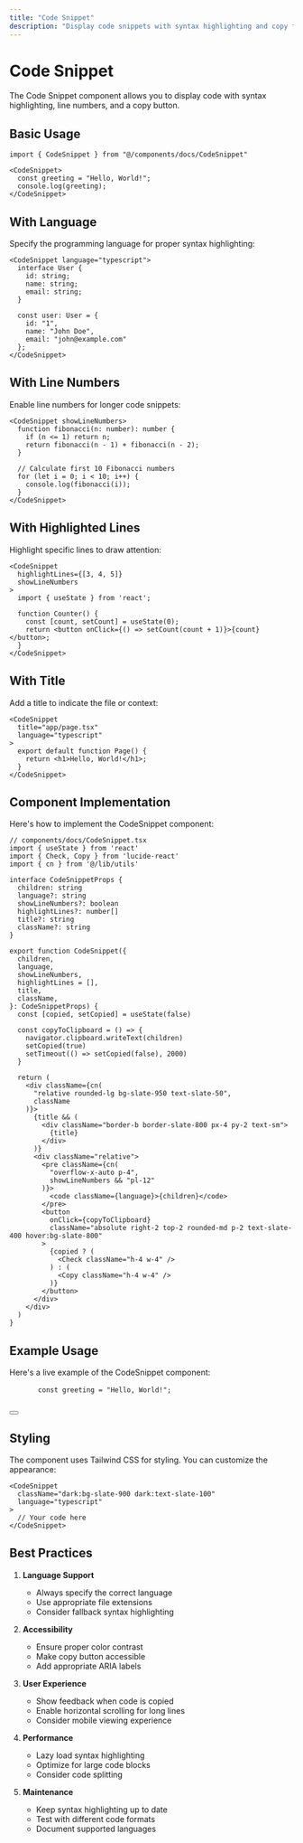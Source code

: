 ```yaml
---
title: "Code Snippet"
description: "Display code snippets with syntax highlighting and copy functionality."
---
```



# Code Snippet

The Code Snippet component allows you to display code with syntax highlighting, line numbers, and a copy button.

## Basic Usage

```tsx
import { CodeSnippet } from "@/components/docs/CodeSnippet"

<CodeSnippet>
  const greeting = "Hello, World!";
  console.log(greeting);
</CodeSnippet>
```

## With Language

Specify the programming language for proper syntax highlighting:

```tsx
<CodeSnippet language="typescript">
  interface User {
    id: string;
    name: string;
    email: string;
  }

  const user: User = {
    id: "1",
    name: "John Doe",
    email: "john@example.com"
  };
</CodeSnippet>
```

## With Line Numbers

Enable line numbers for longer code snippets:

```tsx
<CodeSnippet showLineNumbers>
  function fibonacci(n: number): number {
    if (n <= 1) return n;
    return fibonacci(n - 1) + fibonacci(n - 2);
  }

  // Calculate first 10 Fibonacci numbers
  for (let i = 0; i < 10; i++) {
    console.log(fibonacci(i));
  }
</CodeSnippet>
```

## With Highlighted Lines

Highlight specific lines to draw attention:

```tsx
<CodeSnippet 
  highlightLines={[3, 4, 5]}
  showLineNumbers
>
  import { useState } from 'react';

  function Counter() {
    const [count, setCount] = useState(0);
    return <button onClick={() => setCount(count + 1)}>{count}</button>;
  }
</CodeSnippet>
```

## With Title

Add a title to indicate the file or context:

```tsx
<CodeSnippet 
  title="app/page.tsx"
  language="typescript"
>
  export default function Page() {
    return <h1>Hello, World!</h1>;
  }
</CodeSnippet>
```

## Component Implementation

Here's how to implement the CodeSnippet component:

```tsx
// components/docs/CodeSnippet.tsx
import { useState } from 'react'
import { Check, Copy } from 'lucide-react'
import { cn } from '@/lib/utils'

interface CodeSnippetProps {
  children: string
  language?: string
  showLineNumbers?: boolean
  highlightLines?: number[]
  title?: string
  className?: string
}

export function CodeSnippet({
  children,
  language,
  showLineNumbers,
  highlightLines = [],
  title,
  className,
}: CodeSnippetProps) {
  const [copied, setCopied] = useState(false)

  const copyToClipboard = () => {
    navigator.clipboard.writeText(children)
    setCopied(true)
    setTimeout(() => setCopied(false), 2000)
  }

  return (
    <div className={cn(
      "relative rounded-lg bg-slate-950 text-slate-50",
      className
    )}>
      {title && (
        <div className="border-b border-slate-800 px-4 py-2 text-sm">
          {title}
        </div>
      )}
      <div className="relative">
        <pre className={cn(
          "overflow-x-auto p-4",
          showLineNumbers && "pl-12"
        )}>
          <code className={language}>{children}</code>
        </pre>
        <button
          onClick={copyToClipboard}
          className="absolute right-2 top-2 rounded-md p-2 text-slate-400 hover:bg-slate-800"
        >
          {copied ? (
            <Check className="h-4 w-4" />
          ) : (
            <Copy className="h-4 w-4" />
          )}
        </button>
      </div>
    </div>
  )
}
```

## Example Usage

Here's a live example of the CodeSnippet component:

<div className="rounded-lg border">
  <div className="relative">
    <pre className="overflow-x-auto p-4 bg-slate-950 text-slate-50">
      <code>const greeting = "Hello, World!";</code>
    </pre>
    <Button 
      variant="ghost" 
      size="icon" 
      className="absolute right-2 top-2 text-slate-400 hover:bg-slate-800 hover:text-slate-100"
    >
      <Copy className="h-4 w-4" />
    </Button>
  </div>
</div>

## Styling

The component uses Tailwind CSS for styling. You can customize the appearance:

```tsx
<CodeSnippet 
  className="dark:bg-slate-900 dark:text-slate-100"
  language="typescript"
>
  // Your code here
</CodeSnippet>
```

## Best Practices

1. **Language Support**
   - Always specify the correct language
   - Use appropriate file extensions
   - Consider fallback syntax highlighting

2. **Accessibility**
   - Ensure proper color contrast
   - Make copy button accessible
   - Add appropriate ARIA labels

3. **User Experience**
   - Show feedback when code is copied
   - Enable horizontal scrolling for long lines
   - Consider mobile viewing experience

4. **Performance**
   - Lazy load syntax highlighting
   - Optimize for large code blocks
   - Consider code splitting

5. **Maintenance**
   - Keep syntax highlighting up to date
   - Test with different code formats
   - Document supported languages